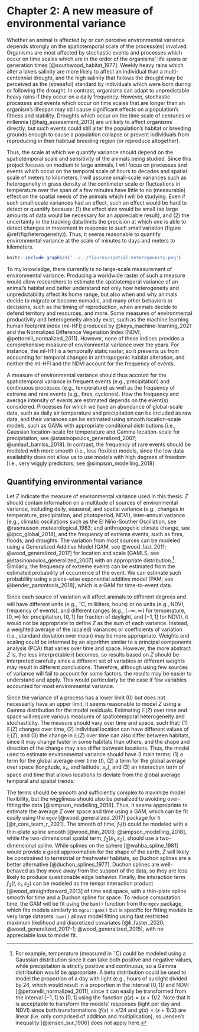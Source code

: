\newpage

# Chapter 2: A new measure of environmental variance {#var-raster}

Whether an animal is affected by or can perceive environmental variance depends strongly on the spatiotemporal scale of the process(es) involved. Organisms are most affected by stochastic events and processes which occur on time scales which are in the order of the organisms' life spans or generation times [@southwood_habitat_1977]. Weekly heavy rains which alter a lake's salinity are more likely to affect an individual than a multi-centennial drought, and the high salinity that follows the drought may be perceived as the (stressful) standard by individuals which were born during or following the drought. In contrast, organisms can adapt to unpredictable heavy rains if they occur on a daily frequency. However, stochastic processes and events which occur on time scales that are longer than an organism's lifespan may still cause significant effects on a population's fitness and stability. Droughts which occur on the time scale of centuries or millennia [@haig_assessment_2013] are unlikely to affect organisms directly, but such events could still alter the population's habitat or breeding grounds enough to cause a population collapse or prevent individuals from reproducing in their habitual breeding region (or reproduce altogether).

Thus, the scale at which we quantify variance should depend on the spatiotemporal scale and sensitivity of the animals being studied. Since this project focuses on medium to large animals, I will focus on processes and events which occur on the temporal scale of hours to decades and spatial scale of meters to kilometers. I will assume small-scale variances such as heterogeneity in grass density at the centimeter scale or fluctuations in temperature over the span of a few minutes have little to no (measurable) effect on the spatial needs of the animals which I will be studying. Even if such small-scale variances had an effect, such an effect would be hard to detect or quantify because: (1) the effect size would be small (so large amounts of data would be necessary for an appreciable result), and (2) the uncertainty in the tracking data limits the precision at which one is able to detect changes in movement in response to such small variation (figure \@ref(fig:heterogeneity)). Thus, it seems reasonable to quantify environmental variance at the scale of minutes to days and meters to kilometers.

```r
knitr::include_graphics('../../figures/spatial-heterogeneity.png')
```

To my knowledge, there currently is no large-scale measurement of environmental variance. Producing a worldwide raster of such a measure would allow researchers to estimate the spatiotemporal variance of an animal's habitat and better understand not only how heterogeneity and unpredictability affect its home range, but also when and why animals decide to migrate or become nomadic, and many other behaviors or decisions, such as the timing of reproduction, when animals decide to defend territory and resources, and more. Some measures of environmental productivity and heterogeneity already exist, such as the machine learning human footprint index (ml-HFI) produced by @keys_machine-learning_2021 and the Normalized Difference Vegetation Index [NDVI, @pettorelli_normalized_2011]. However, none of these indices provides a comprehensive measure of environmental variance over the years. For instance, the ml-HFI is a temporally static raster, so it prevents us from accounting for temporal changes in anthropogenic habitat alteration, and neither the ml-HFI and the NDVI account for the frequency of events. 

<!--
when was NDVI calculated globally? do we need to extrapolate for years prior to 1999? if so, we should check predictions for spatiotemporal accuracy

quantify levels and stability of green light wave (see NDVI) with and without human modification/activity. model interaction of NDVI and ml-HFI? but risk over-fitting and creating spurious correlations and models hard to interpret. -->


A measure of environmental variance should thus account for the spatiotemporal variance in frequent events (e.g., precipitation) and continuous processes (e.g., temperature) as well as the frequency of extreme and rare events (e.g., fires, cyclones). How the frequency and average intensity of events are estimated depends on the event(s) considered. Processes for which we have an abundance of global-scale data, such as daily air temperature and precipitation can be included as raw data, and their variances can be estimated using smooth location-scale models, such as GAMs with appropriate conditional distributions [i.e., Gaussian location-scale for temperature and Gamma location-scale for precipitation; see @stasinopoulos_generalized_2007; @umlauf_bamlss_2018]. In contrast, the frequency of rare events should be modeled with more smooth (i.e., less flexible) models, since the low data availability does not allow us to use models with high degrees of freedom [i.e., very wiggly predictors; see @simpson_modelling_2018].

## Quantifying environmental variance

Let $Z$ indicate the measure of environmental variance used in this thesis. $Z$ should contain information on a multitude of sources of environmental variance, including daily, seasonal, and spatial variance (e.g., changes in temperature, precipitation, and photoperiod, NDVI), inter-annual variance [e.g., climatic oscillations such as the El Niño-Souther Oscillation, see @rasmusson_meteorological_1983; and anthropogenic climate change, see @ipcc_global_2018], and the frequency of extreme events, such as fires, floods, and droughts. The variation from most sources can be modeled using a Generalized Additive Model [GAM, see @wood_fast_2011; @wood_generalized_2017] for location and scale [GAMLS, see @stasinopoulos_generalized_2007] with an appropriate distribution.^[For example, temperature (measured in $^\circ$C) could be modeled using a Gaussian distribution since it can take both positive and negative values, while precipitation is strictly positive and continuous, so a Gamma distribution would be appropriate. A beta distribution could be used to model the proportion of a day with light (e.g., hours of sunlight divided by 24, which would result in a proportion in the interval $[0, 1]$) and NDVI [@pettorelli_normalized_2011], since it can easily be transformed from the interval $[-1, 1]$ to $[0, 1]$ using the function $g(x) = (x + 1)/2$. Note that it is acceptable to transform the models' responses (light per day and NDVI) since both transformations ($f(x) = x / 24$ and $g(x) = (x + 1)/2$) are linear (i.e. only comprised of addition and multiplication), so Jensen's inequality [@jensen_sur_1906] does not apply here.] Similarly, the frequency of extreme events can be estimated from the estimated probability of occurrence of the event. We can estimate such probability using a piece-wise exponential additive model [PAM; see @bender_pammtools_2018], which is a GAM for time-to-event data.

<!-- Many sources of variation are likely correlated (e.g., temperature, precipitation, occurrence of fires), so it may not be necessary to include many sources of variation in $Z$ to obtain an appreciable estimate. However, by using flexible yet penalized models such as GAMs and PAMs, I can include many sources of variation without risking model over-fitting and inflated coefficients. -->

Since each source of variation will affect animals to different degrees and will have different units (e.g., $^\circ$C, milliliters, hours) or no units (e.g., NDVI, frequency of events), and different ranges (e.g., $(-\infty, \infty)$ for temperature, $[0, \infty)$ for precipitation, $[0, 1]$ for fraction of daylight, and $[-1, 1]$ for NDVI), it would not be appropriate to define $Z$ as the sum of each variance. Instead, a weighted average of the (scaled) variances or coefficients of variation (i.e., standard deviation over mean) may be more appropriate. Weights and scaling could be informed by an algorithm similar to a principal components analysis (PCA) that varies over time and space. However, the more abstract $Z$ is, the less interpretable it becomes, so results based on $Z$ should be interpreted carefully since a different set of variables or different weights may result in different conclusions. Therefore, although using few sources of variance will fail to account for some factors, the results may be easier to understand and apply. This would particularly be the case if few variables accounted for most environmental variance.

Since the variance of a process has a lower limit (0) but does not necessarily have an upper limit, it seems reasonable to model $Z$ using a Gamma distribution for the model residuals. Estimating $\mathbb E(Z)$ over time and space will require various measures of spatiotemporal heterogeneity and stochasticity. The measure should vary over time and space, such that: (1) $\mathbb E(Z)$ changes over time, (2) individual location can have different values of $\mathbb E(Z)$, and (3) the change in $\mathbb E(Z)$ over time can also differ between habitats, since it may change faster in some habitats than others, and the shape and direction of the change may also differ between locations. Thus, the model used to estimate environmental variance should have 3 main terms: (1) a term for the global average over time ($t$), (2) a term for the global average over space (longitude, $s_x$, and latitude, $s_y$), and (3) an interaction term of space and time that allows locations to deviate from the global average temporal and spatial trends:

\begin{equation} \label{variance-model}
\mathbb E(Z) = f_1(t) + f_2(s_1, s_2) + f_3(t, s_1, s_2)
\end{equation}

The terms should be smooth and sufficiently complex to maximize model flexibility, but the wiggliness should also be penalized to avoiding over-fitting the data [@simpson_modelling_2018]. Thus, it seems appropriate to estimate the average $Z$ over space and time using a GAM, which can be fit easily using the `mgcv` [@wood_generalized_2017] package for `R` [@r_core_team_r_2021]. The smooth of time, $f_1(t)$ could be modeled with a thin-plate spline smooth [@wood_thin_2003; @simpson_modelling_2018], while the two-dimensional spatial term, $f_2(s_1, s_2)$, should use a two-dimensional spline. While splines on the sphere [@wahba_spline_1981] would provide a good approximation for the shape of the earth, $Z$ will likely be constrained to terrestrial or freshwater habitats, so Duchon splines are a better alternative [@duchon_splines_1977]. Duchon splines are well-behaved as they move away from the support of the data, so they are less likely to produce questionable edge behavior. Finally, the interaction term $f_3(t, s_1, s_2)$ can be modeled as the tensor interaction product [@wood_straightforward_2013] of time and space, with a thin-plate spline smooth for time and a Duchon spline for space. To reduce computation time, the GAM will be fit using the `bam()` function from the `mgcv` package, which fits models similarly to `mgcv::gam()` but is specific for fitting models to very large datasets. `bam()` allows model fitting using fast restricted maximum likelihood and discretized covariates [@li_faster_2020; @wood_generalized_2017-1; @wood_generalized_2015], with no appreciable loss to model fit.
